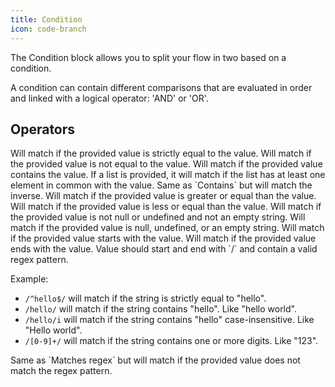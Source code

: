 ```yaml
---
title: Condition
icon: code-branch
---
```


The Condition block allows you to split your flow in two based on a condition.

A condition can contain different comparisons that are evaluated in order and linked with a logical operator: 'AND' or 'OR'.

## Operators

<ResponseField name="Equal to">
  Will match if the provided value is strictly equal to the value.
</ResponseField>

<ResponseField name="Not equal">
  Will match if the provided value is not equal to the value.
</ResponseField>

<ResponseField name="Contains">
  Will match if the provided value contains the value. If a list is provided, it
  will match if the list has at least one element in common with the value.
</ResponseField>

<ResponseField name="Does not contain">
  Same as `Contains` but will match the inverse.
</ResponseField>

<ResponseField name="Greater than">
  Will match if the provided value is greater or equal than the value.
</ResponseField>

<ResponseField name="Less than">
  Will match if the provided value is less or equal than the value.
</ResponseField>

<ResponseField name="Is set">
  Will match if the provided value is not null or undefined and not an empty
  string.
</ResponseField>

<ResponseField name="Is empty">
  Will match if the provided value is null, undefined, or an empty string.
</ResponseField>

<ResponseField name="Starts with">
  Will match if the provided value starts with the value.
</ResponseField>

<ResponseField name="Ends with">
  Will match if the provided value ends with the value.
</ResponseField>

<ResponseField name="Matches regex">
Value should start and end with `/` and contain a valid regex pattern.

Example:

- `/^hello$/` will match if the string is strictly equal to "hello".
- `/hello/` will match if the string contains "hello". Like "hello world".
- `/hello/i` will match if the string contains "hello" case-insensitive. Like "Hello world".
- `/[0-9]+/` will match if the string contains one or more digits. Like "123".

</ResponseField>

<ResponseField name="Does not match regex">
  Same as `Matches regex` but will match if the provided value does not match
  the regex pattern.
</ResponseField>
